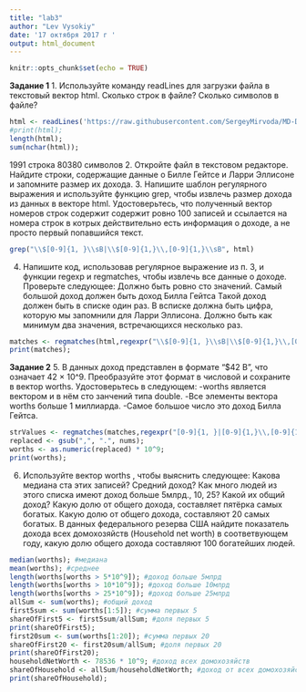 ---
title: "lab3"
author: "Lev Vysokiy"
date: '17 октября 2017 г '
output: html_document
---

```{r setup, include=FALSE}
knitr::opts_chunk$set(echo = TRUE)
```

**Задание 1**
1. Используйте команду readLines для загрузки файла в текстовый вектор html.
Сколько строк в файле?
Сколько символов в файле?
```{r}
html <- readLines('https://raw.githubusercontent.com/SergeyMirvoda/MD-DA-2017/master/data/forbes.htm');
#print(html);
length(html);
sum(nchar(html));
```
1991 строка
80380 символов
2. Откройте файл в текстовом редакторе. Найдите строки, содержащие данные о Билле Гейтсе и Ларри Эллисоне и запомните размер их дохода.
3. Напишите шаблон регулярного выражения и используйте функцию grep, чтобы извлечь размер дохода из данных в векторе html. Удостоверьтесь, что полученный вектор номеров строк содержит содержит ровно 100 записей и ссылается на номера строк в котрых действительно есть информация о доходе, а не просто первый попавшийся текст.
```{r}
grep("\\$[0-9]{1, }\\sB|\\$[0-9]{1,}\\,[0-9]{1,}\\sB", html)
```
4. Напишите код, использовав регулярное выражение из п. 3, и функции regexp и regmatches, чтобы извлечь все данные о доходе. Проверьте следующее:
Должно быть ровно сто значений.
Самый большой доход должен быть доход Билла Гейтса
Такой доход должен быть в списке один раз.
В всписке должна быть цифра, которую мы запомнили для Ларри Эллисона.
Должно быть как минимум два значения, встречающихся несколько раз.
```{r}
matches <- regmatches(html,regexpr("\\$[0-9]{1, }\\sB|\\$[0-9]{1,}\\,[0-9]{1,}\\sB", html));
print(matches);
```
**Задание 2**
5. В данных доход представлен в формате "$42 B", что означает 42 × 10^9. Преобразуйте этот формат в числовой и сохраните в вектор worths. Удостоверьтесь в следующем:
-worths является вектором и в нём сто занчений типа double.
-Все элементы вектора worths больше 1 миллиарда.
-Самое большое число это доход Билла Гейтса.
```{r}
strValues <- regmatches(matches,regexpr("[0-9]{1, }|[0-9]{1,}\\,[0-9]{1,}", matches));
replaced <- gsub(",", ".", nums);
worths <- as.numeric(replaced) * 10^9;
print(worths);
```
6. Используйте вектор worths , чтобы выяснить следующее:
Какова медиана ста этих записей?
Средний доход?
Как много людей из этого списка имеют доход больше 5млрд., 10, 25?
Какой их общий доход?
Какую долю от общего дохода, составляет пятёрка самых богатых.
Какую долю от общего дохода, составляют 20 самых богатых.
В данных федерального резерва США найдите показатель дохода всех домохозяйств (Household net worth) в соответвующем году, какую долю общего дохода составляют 100 богатейших людей.
```{r}
median(worths); #медиана
mean(worths); #среднее
length(worths[worths > 5*10^9]); #доход больше 5млрд
length(worths[worths > 10*10^9]); #доход больше 10млрд
length(worths[worths > 25*10^9]); #доход больше 25млрд
allSum <- sum(worths); #общий доход 
first5sum <- sum(worths[1:5]); #сумма первых 5
shareOfFirst5 <- first5sum/allSum; #доля первых 5
print(shareOfFirst5);
first20sum <- sum(worths[1:20]); #сумма первых 20
shareOfFirst20 <- first20sum/allSum; #доля первых 20
print(shareOfFirst20);
householdNetWorth <- 78536 * 10^9; #доход всех домохозяйств
shareOfHousehold <- allSum/householdNetWorth; #доход от всех домохозяйств
print(shareOfHousehold);
```
